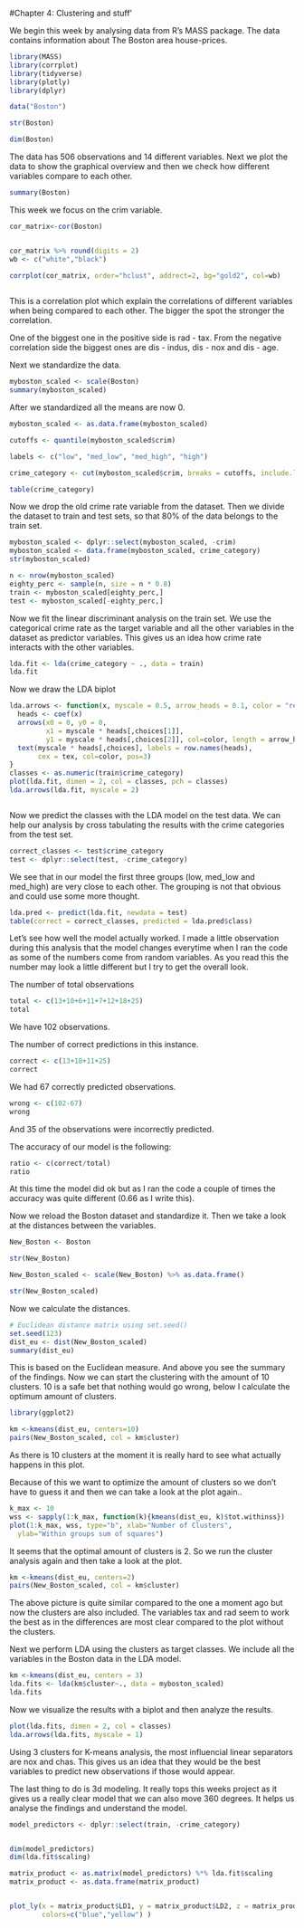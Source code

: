 #Chapter 4: Clustering and stuff'

We begin this week by analysing data from R's MASS package. The data contains information about The Boston area house-prices.

```r

library(MASS)
library(corrplot)
library(tidyverse)
library(plotly)
library(dplyr)

```

```r
data("Boston")

str(Boston)

dim(Boston)

```

The data has 506 observations and 14 different variables. Next we plot the data to show the graphical overview and then we check how different variables compare to each other.

```r
summary(Boston)

```
This week we focus on the crim variable.

```r

cor_matrix<-cor(Boston) 


cor_matrix %>% round(digits = 2)
wb <- c("white","black") 

corrplot(cor_matrix, order="hclust", addrect=2, bg="gold2", col=wb)
 

```

This is a correlation plot which explain the correlations of different variables when being compared to each other. The bigger the spot the stronger the correlation.

One of the biggest one in the positive side is rad - tax. From the negative correlation side the biggest ones are dis - indus, dis - nox and dis - age.

Next we standardize the data.

```r

myboston_scaled <- scale(Boston)
summary(myboston_scaled)


```

After we standardized all the means are now 0.

```r
myboston_scaled <- as.data.frame(myboston_scaled)

```


```r
cutoffs <- quantile(myboston_scaled$crim)

labels <- c("low", "med_low", "med_high", "high")

crime_category <- cut(myboston_scaled$crim, breaks = cutoffs, include.lowest = TRUE, label = labels)

table(crime_category)


```

Now we drop the old crime rate variable from the dataset. Then we divide the dataset to train and test sets, so that 80% of the data belongs to the train set.


```r
myboston_scaled <- dplyr::select(myboston_scaled, -crim)
myboston_scaled <- data.frame(myboston_scaled, crime_category)
str(myboston_scaled)
```




```r
n <- nrow(myboston_scaled)
eighty_perc <- sample(n, size = n * 0.8)
train <- myboston_scaled[eighty_perc,]
test <- myboston_scaled[-eighty_perc,]

```

Now we fit the linear discriminant analysis on the train set. We use the categorical crime rate as the target variable and all the other variables in the dataset as predictor variables. This gives us an idea how crime rate interacts with the other variables.

```r
lda.fit <- lda(crime_category ~ ., data = train)
lda.fit

```


Now we draw the LDA biplot

```r
lda.arrows <- function(x, myscale = 0.5, arrow_heads = 0.1, color = "red", tex = 0.75, choices = c(1,2)){
  heads <- coef(x)
  arrows(x0 = 0, y0 = 0, 
         x1 = myscale * heads[,choices[1]], 
         y1 = myscale * heads[,choices[2]], col=color, length = arrow_heads)
  text(myscale * heads[,choices], labels = row.names(heads), 
       cex = tex, col=color, pos=3)
}
classes <- as.numeric(train$crime_category)
plot(lda.fit, dimen = 2, col = classes, pch = classes)
lda.arrows(lda.fit, myscale = 2)



```


Now we predict the classes with the LDA model on the test data. We can help our analysis by cross tabulating the results with the crime categories from the test set.

```r

correct_classes <- test$crime_category
test <- dplyr::select(test, -crime_category)

```
We see that in our model the first three groups (low, med_low and med_high) are very close to each other. The grouping is not that obvious and could use some more thought.

```r

lda.pred <- predict(lda.fit, newdata = test)
table(correct = correct_classes, predicted = lda.pred$class)

```

Let's see how well the model actually worked. I made a little observation during this analysis that the model changes everytime when I ran the code as some of the numbers come from random variables. As you read this the number may look a little different but I try to get the overall look.

The number of total observations
```r

total <- c(13+10+6+11+7+12+18+25)
total

```

We have 102 observations.

The number of correct predictions in this instance.
```r


correct <- c(13+18+11+25)
correct

```

We had 67 correctly predicted observations.

```r

wrong <- c(102-67)
wrong

```
And 35 of the observations were incorrectly predicted.

The accuracy of our model is the following:

```r
ratio <- c(correct/total)
ratio

```

At this time the model did ok but as I ran the code a couple of times the accuracy was quite different (0.66 as I write this).


Now we reload the Boston dataset and standardize it. Then we take a look at the distances between the variables.


```r
New_Boston <- Boston

str(New_Boston)

New_Boston_scaled <- scale(New_Boston) %>% as.data.frame()

str(New_Boston_scaled)
```

Now we calculate the distances.

```r
# Euclidean distance matrix using set.seed()
set.seed(123)
dist_eu <- dist(New_Boston_scaled)
summary(dist_eu)


```
This is based on the Euclidean measure. And above you see the summary of the findings. Now we can start the clustering with the amount of 10 clusters. 10 is a safe bet that nothing would go wrong, below I calculate the optimum amount of clusters.

```r

library(ggplot2)

km <-kmeans(dist_eu, centers=10)
pairs(New_Boston_scaled, col = km$cluster)

```


As there is 10 clusters at the moment it is really hard to see what actually happens in this plot. 

Because of this we want to optimize the amount of clusters so we don't have to guess it and then we can take a look at the plot again..


```r
k_max <- 10
wss <- sapply(1:k_max, function(k){kmeans(dist_eu, k)$tot.withinss})
plot(1:k_max, wss, type="b", xlab="Number of Clusters",
  ylab="Within groups sum of squares")

```

It seems that the optimal amount of clusters is 2. So we run the cluster analysis again and then take a look at the plot.


```r
km <-kmeans(dist_eu, centers=2)
pairs(New_Boston_scaled, col = km$cluster)

```

The above picture is quite similar compared to the one a moment ago but now the clusters are also included. The variables tax and  rad seem to work the best as in the differences are most clear compared to the plot without the clusters.

Next we perform LDA using the clusters as target classes. We include all the variables in the Boston data in the LDA model.

```r

km <-kmeans(dist_eu, centers = 3)
lda.fits <- lda(km$cluster~., data = myboston_scaled)
lda.fits

```

Now we visualize the results with a biplot and then analyze the results.
```r
plot(lda.fits, dimen = 2, col = classes) 
lda.arrows(lda.fits, myscale = 1)

```

Using 3 clusters for K-means analysis, the most influencial linear separators are nox and chas. This gives us an idea that they would be the best variables to predict new observations if those would appear.

The last thing to do is 3d modeling. It really tops this weeks project as it gives us a really clear model that we can also move 360 degrees. It helps us analyse the findings and understand the model.

```r
model_predictors <- dplyr::select(train, -crime_category)


dim(model_predictors)
dim(lda.fit$scaling)

matrix_product <- as.matrix(model_predictors) %*% lda.fit$scaling
matrix_product <- as.data.frame(matrix_product)


plot_ly(x = matrix_product$LD1, y = matrix_product$LD2, z = matrix_product$LD3, type= 'scatter3d', mode='markers', color = classes, 
        colors=c("blue","yellow") )
```


